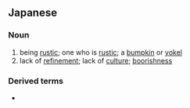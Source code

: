 ==Japanese==
{{ja-kanjitab|や|ぼ|yomi=o}}

===Noun===
{{ja-noun|やぼ|ヤボ}}

# being [[rustic]]; one who is [[rustic]]; a [[bumpkin]] or [[yokel]]
# lack of [[refinement]]; lack of [[culture]]; [[boorishness]]

===Derived terms===
* {{ja-r|野暮用|やぼよう}}